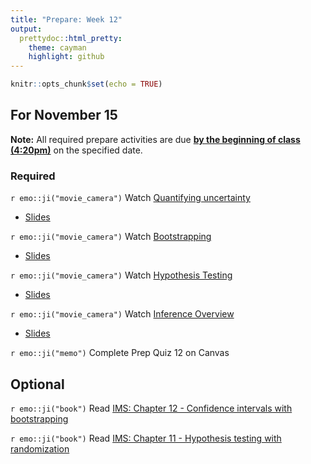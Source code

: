 ```yaml
---
title: "Prepare: Week 12"
output: 
  prettydoc::html_pretty:
    theme: cayman
    highlight: github
---
```


```r
knitr::opts_chunk$set(echo = TRUE)
```


## For November 15

**Note:** All required prepare activities are due **<u>by the beginning of class (4:20pm)</u>** on the specified date.

### Required

`r emo::ji("movie_camera")` Watch [Quantifying uncertainty](https://youtu.be/LYpKrtZmQtI)

- [Slides](https://kgfitzgerald.github.io/APU_MATH_250/slides/32-quantify-uncertainty.html)

`r emo::ji("movie_camera")` Watch [Bootstrapping](https://youtu.be/bdqpI3iVOso)

- [Slides](https://kgfitzgerald.github.io/APU_MATH_250/slides/33-bootstrap.html)

`r emo::ji("movie_camera")` Watch [Hypothesis Testing](https://warpwire.duke.edu/w/YQ4GAA/)

- [Slides](https://kgfitzgerald.github.io/APU_MATH_250/slides/34-hypothesis-testing.html)

`r emo::ji("movie_camera")` Watch [Inference Overview](https://warpwire.duke.edu/w/YQ4GAA/)

- [Slides](https://kgfitzgerald.github.io/APU_MATH_250/slides/35-inference-overview.html)

`r emo::ji("memo")` Complete Prep Quiz 12 on Canvas

## Optional 

`r emo::ji("book")` Read [IMS: Chapter 12 - Confidence intervals with bootstrapping](https://openintro-ims.netlify.app/foundations-bootstrapping.html)

`r emo::ji("book")` Read [IMS: Chapter 11 - Hypothesis testing with randomization](https://openintro-ims.netlify.app/foundations-randomization.html)




